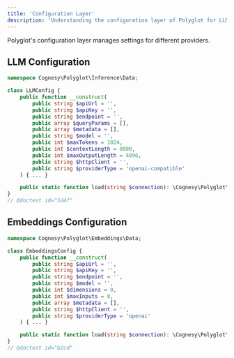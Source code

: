 ```yaml
---
title: 'Configuration Layer'
description: 'Understanding the configuration layer of Polyglot for LLM and Embeddings.'
---
```


Polyglot's configuration layer manages settings for different providers.

## LLM Configuration

```php
namespace Cognesy\Polyglot\Inference\Data;

class LLMConfig {
    public function __construct(
        public string $apiUrl = '',
        public string $apiKey = '',
        public string $endpoint = '',
        public array $queryParams = [],
        public array $metadata = [],
        public string $model = '',
        public int $maxTokens = 1024,
        public int $contextLength = 8000,
        public int $maxOutputLength = 4096,
        public string $httpClient = '',
        public string $providerType = 'openai-compatible'
    ) { ... }

    public static function load(string $connection): \Cognesy\Polyglot\Inference\Config\LLMConfig { ... }
}
// @doctest id="5d4f"
```

## Embeddings Configuration

```php
namespace Cognesy\Polyglot\Embeddings\Data;

class EmbeddingsConfig {
    public function __construct(
        public string $apiUrl = '',
        public string $apiKey = '',
        public string $endpoint = '',
        public string $model = '',
        public int $dimensions = 0,
        public int $maxInputs = 0,
        public array $metadata = [],
        public string $httpClient = '',
        public string $providerType = 'openai'
    ) { ... }

    public static function load(string $connection): \Cognesy\Polyglot\Embeddings\Config\EmbeddingsConfig { ... }
}
// @doctest id="b2cd"
```
